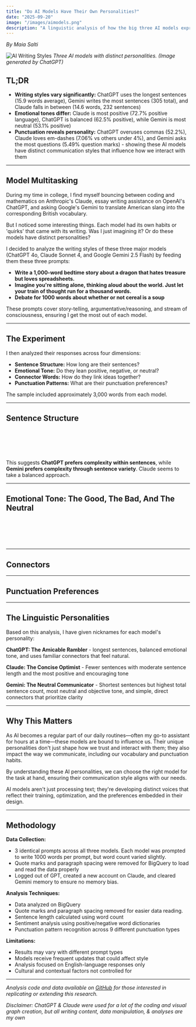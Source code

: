 ```yaml
---
title: "Do AI Models Have Their Own Personalities?"
date: "2025-09-20"
image: "/images/aimodels.png"
description: "A linguistic analysis of how the big three AI models express themselves differently."
---
```

*By Maia Salti*

![AI Writing Styles](/images/aimodels.png)
*Three AI models with distinct personalities. (Image generated by ChatGPT)*

## TL;DR
- **Writing styles vary significantly:** ChatGPT uses the longest sentences (15.9 words average), Gemini writes the most sentences (305 total), and Claude falls in between (14.6 words, 232 sentences)
- **Emotional tones differ:** Claude is most positive (72.7% positive language), ChatGPT is balanced (62.5% positive), while Gemini is most neutral (53.1% positive)  
- **Punctuation reveals personality:** ChatGPT overuses commas (52.2%), Claude loves em-dashes (7.06% vs others under 4%), and Gemini asks the most questions (5.49% question marks) - showing these AI models have distinct communication styles that influence how we interact with them

---

## Model Multitasking

During my time in college, I find myself bouncing between coding and mathematics on Anthropic's Claude, essay writing assistance on OpenAI's ChatGPT, and asking Google's Gemini to translate American slang into the corresponding British vocabulary.

But I noticed some interesting things. Each model had its own habits or 'quirks' that came with its writing. Was I just imagining it? Or do these models have distinct personalities?

I decided to analyze the writing styles of these three major models (ChatGPT 4o, Claude Sonnet 4, and Google Gemini 2.5 Flash) by feeding them these three prompts:

- **Write a 1,000-word bedtime story about a dragon that hates treasure but loves spreadsheets.**
- **Imagine you're sitting alone, thinking aloud about the world. Just let your train of thought run for a thousand words.**
- **Debate for 1000 words about whether or not cereal is a soup**

These prompts cover story-telling, argumentative/reasoning, and stream of consciousness, ensuring I get the most out of each model.

---

## The Experiment

I then analyzed their responses across four dimensions:

- **Sentence Structure:** How long are their sentences?
- **Emotional Tone:** Do they lean positive, negative, or neutral?
- **Connector Words:** How do they link ideas together?
- **Punctuation Patterns:** What are their punctuation preferences?

The sample included approximately 3,000 words from each model.

---

## Sentence Structure

<SentenceLengthComparison />
 
<br />
<br />
<br />
<br />
 
This suggests **ChatGPT prefers complexity within sentences**, while **Gemini prefers complexity through sentence variety**. Claude seems to take a balanced approach.

---

## Emotional Tone: The Good, The Bad, And The Neutral

<SentimentAnalysis />


<br />
<br />
<br />
<br />

---

## Connectors

<ConnectorWordsAnalysis />


---

## Punctuation Preferences

<PunctuationAnalysis />

---

## The Linguistic Personalities

Based on this analysis, I have given nicknames for each model's personality:

**ChatGPT: The Amicable Rambler** - longest sentences, balanced emotional tone, and uses familiar connectors that feel natural.

**Claude: The Concise Optimist** - Fewer sentences with moderate sentence length and the most positive and encouraging tone

**Gemini: The Neutral Communicator** - Shortest sentences but highest total sentence count, most neutral and objective tone, and simple, direct connectors that prioritize clarity

---

## Why This Matters

As AI becomes a regular part of our daily routines—often my go-to assistant for hours at a time—these models are bound to influence us. Their unique personalities don't just shape how we trust and interact with them; they also impact the way we communicate, including our vocabulary and punctuation habits.

By understanding these AI personalities, we can choose the right model for the task at hand, ensuring their communication style aligns with our needs.

AI models aren't just processing text; they're developing distinct voices that reflect their training, optimization, and the preferences embedded in their design.

---

## Methodology

**Data Collection:**
- 3 identical prompts across all three models. Each model was prompted to write 1000 words per prompt, but word count varied slightly.
- Quote marks and paragraph spacing were removed for BigQuery to load and read the data properly
- Logged out of GPT, created a new account on Claude, and cleared Gemini memory to ensure no memory bias.

**Analysis Techniques:**
- Data analyzed on BigQuery
- Quote marks and paragraph spacing removed for easier data reading.
- Sentence length calculated using word count
- Sentiment analysis using positive/negative word dictionaries  
- Punctuation pattern recognition across 9 different punctuation types

**Limitations:**
- Results may vary with different prompt types
- Models receive frequent updates that could affect style
- Analysis focused on English-language responses only
- Cultural and contextual factors not controlled for

---

*Analysis code and data available on <u>[GitHub](https://github.com/maiasalti/data-by-maia)</u> for those interested in replicating or extending this research.*

*Disclaimer: ChatGPT & Claude were used for a lot of the coding and visual graph creation, but all writing content, data manipulation, & analyses are my own*